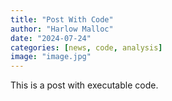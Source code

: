 ```yaml
---
title: "Post With Code"
author: "Harlow Malloc"
date: "2024-07-24"
categories: [news, code, analysis]
image: "image.jpg"
---
```


This is a post with executable code.
